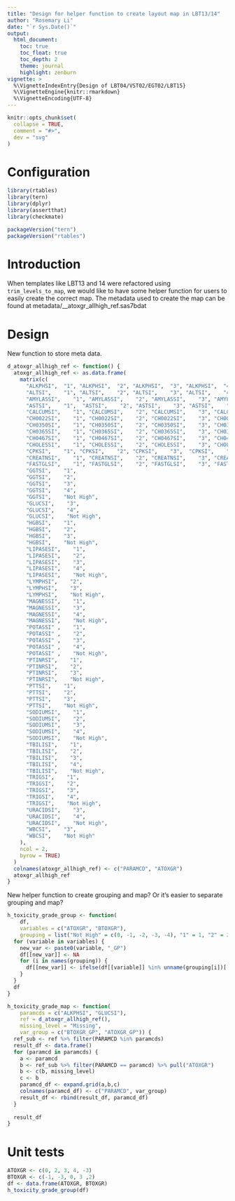 ```yaml
---
title: "Design for helper function to create layout map in LBT13/14"
author: "Rosemary Li"
date: "`r Sys.Date()`"
output:
  html_document:
    toc: true
    toc_float: true
    toc_depth: 2
    theme: journal
    highlight: zenburn
vignette: >
  %\VignetteIndexEntry{Design of LBT04/VST02/EGT02/LBT15}
  %\VignetteEngine{knitr::rmarkdown}
  %\VignetteEncoding{UTF-8}
---
```


```r
knitr::opts_chunk$set(
  collapse = TRUE,
  comment = "#>",
  dev = "svg"
)
```

Configuration
=============

```r
library(rtables)
library(tern)
library(dplyr)
library(assertthat)
library(checkmate)

packageVersion("tern")
packageVersion("rtables")
```

Introduction
=============

When templates like LBT13 and 14 were refactored using `trim_levels_to_map`, we would like to have some helper function
for users to easily create the correct map. The metadata used to create the map can be found at
metadata/__atoxgr_allhigh_ref.sas7bdat

Design
=============

New function to store meta data.
```r
d_atoxgr_allhigh_ref <- function() {
  atoxgr_allhigh_ref <- as.data.frame(
    matrix(c(
      "ALKPHSI",  "1", "ALKPHSI",  "2", "ALKPHSI",  "3", "ALKPHSI",  "4", "ALKPHSI",  "Not High",
      "ALTSI",    "1", "ALTSI",    "2", "ALTSI",    "3", "ALTSI",    "4", "ALTSI",    "Not High",
      "AMYLASSI",    "1", "AMYLASSI",    "2", "AMYLASSI",    "3", "AMYLASSI",    "4", "AMYLASSI",    "Not High",
      "ASTSI",    "1",  "ASTSI",    "2", "ASTSI",    "3", "ASTSI",    "4", "ASTSI",    "Not High",
      "CALCUMSI",    "1", "CALCUMSI",    "2", "CALCUMSI",    "3", "CALCUMSI",    "4", "CALCUMSI",    "Not High",
      "CH0022SI",    "1", "CH0022SI",    "2", "CH0022SI",    "3", "CH0022SI",    "4", "CH0022SI",    "Not High",
      "CH0350SI",    "1", "CH0350SI",    "2", "CH0350SI",    "3", "CH0350SI",    "4", "CH0350SI",    "Not High",
      "CH0365SI",    "1", "CH0365SI",    "2", "CH0365SI",    "3", "CH0365SI",    "4", "CH0365SI",    "Not High",
      "CH0467SI",    "1", "CH0467SI",    "2", "CH0467SI",    "3", "CH0467SI",    "4", "CH0467SI",    "Not High",
      "CHOLESSI",    "1", "CHOLESSI",    "2", "CHOLESSI",    "3", "CHOLESSI",    "4", "CHOLESSI",    "Not High",
      "CPKSI",    "1", "CPKSI",    "2", "CPKSI",    "3",  "CPKSI",    "4",  "CPKSI",    "Not High",
      "CREATNSI",    "1", "CREATNSI",    "2", "CREATNSI",    "3", "CREATNSI",    "4", "CREATNSI",    "Not High",
      "FASTGLSI",    "1", "FASTGLSI",    "2", "FASTGLSI",    "3", "FASTGLSI",    "4", "FASTGLSI",    "Not High",
      "GGTSI",    "1",
      "GGTSI",    "2",
      "GGTSI",    "3",
      "GGTSI",    "4",
      "GGTSI",    "Not High",
      "GLUCSI",    "3",
      "GLUCSI",    "4",
      "GLUCSI",    "Not High",
      "HGBSI",    "1",
      "HGBSI",    "2",
      "HGBSI",    "3",
      "HGBSI",    "Not High",
      "LIPASESI",    "1",
      "LIPASESI",    "2",
      "LIPASESI",    "3",
      "LIPASESI",    "4",
      "LIPASESI",    "Not High",
      "LYMPHSI",    "2",
      "LYMPHSI",    "3",
      "LYMPHSI",    "Not High",
      "MAGNESSI",    "1",
      "MAGNESSI",    "3",
      "MAGNESSI",    "4",
      "MAGNESSI",    "Not High",
      "POTASSI" ,    "1",
      "POTASSI" ,    "2",
      "POTASSI" ,    "3",
      "POTASSI" ,    "4",
      "POTASSI" ,    "Not High",
      "PTINRSI",    "1",
      "PTINRSI",    "2",
      "PTINRSI",    "3",
      "PTINRSI",    "Not High",
      "PTTSI",    "1",
      "PTTSI",    "2",
      "PTTSI",    "3",
      "PTTSI",    "Not High",
      "SODIUMSI",    "1",
      "SODIUMSI",    "2",
      "SODIUMSI",    "3",
      "SODIUMSI",    "4",
      "SODIUMSI",    "Not High",
      "TBILISI",    "1",
      "TBILISI",    "2",
      "TBILISI",    "3",
      "TBILISI",    "4",
      "TBILISI",    "Not High",
      "TRIGSI",    "1",
      "TRIGSI",    "2",
      "TRIGSI",    "3",
      "TRIGSI",    "4",
      "TRIGSI",    "Not High",
      "URACIDSI",    "3",
      "URACIDSI",    "4",
      "URACIDSI",    "Not High",
      "WBCSI",    "3",
      "WBCSI",    "Not High"
    ),
    ncol = 2,
    byrow = TRUE)
  )
  colnames(atoxgr_allhigh_ref) <- c("PARAMCD", "ATOXGR")
  atoxgr_allhigh_ref
}
```

New helper function to create grouping and map? Or it's easier to separate grouping and map?
```r
h_toxicity_grade_group <- function(
    df, 
    variables = c("ATOXGR", "BTOXGR"), 
    grouping = list("Not High" = c(0, -1, -2, -3, -4), "1" = 1, "2" = 2, "3" = 3, "4" = 4, "Missing" = "<Missing>")) {
  for (variable in variables) {
    new_var <- paste0(variable, "_GP")
    df[[new_var]] <- NA
    for (i in names(grouping)) {
      df[[new_var]] <- ifelse(df[[variable]] %in% unname(grouping[i])[[1]], i, df[[new_var]])
    }
  }
  df
}

h_toxicity_grade_map <- function(
    paramcds = c("ALKPHSI", "GLUCSI"), 
    ref = d_atoxgr_allhigh_ref(), 
    missing_level = "Missing",
    var_group = c("BTOXGR_GP", "ATOXGR_GP")) {
  ref_sub <- ref %>% filter(PARAMCD %in% paramcds)
  result_df <- data.frame()
  for (paramcd in paramcds) {
    a <- paramcd
    b <- ref_sub %>% filter(PARAMCD == paramcd) %>% pull("ATOXGR")
    b <- c(b, missing_level)
    c <- b
    paramcd_df <- expand.grid(a,b,c)
    colnames(paramcd_df) <- c("PARAMCD", var_group)
    result_df <- rbind(result_df, paramcd_df)
  }
  
  result_df
}
```



Unit tests
=============
```r
ATOXGR <- c(0, 2, 3, 4, -3)
BTOXGR <- c(-1, -3, 0, 3 ,2)
df <- data.frame(ATOXGR, BTOXGR)
h_toxicity_grade_group(df)
```
